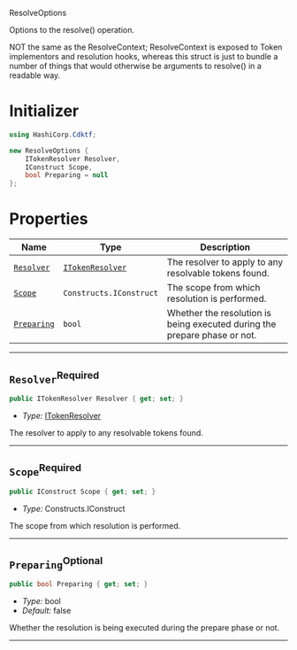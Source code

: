  ResolveOptions <a name="ResolveOptions" id="cdktf.ResolveOptions"></a>

Options to the resolve() operation.

NOT the same as the ResolveContext; ResolveContext is exposed to Token
implementors and resolution hooks, whereas this struct is just to bundle
a number of things that would otherwise be arguments to resolve() in a
readable way.

# Initializer <a name="Initializer" id="cdktf.ResolveOptions.Initializer"></a>

```csharp
using HashiCorp.Cdktf;

new ResolveOptions {
    ITokenResolver Resolver,
    IConstruct Scope,
    bool Preparing = null
};
```

# Properties <a name="Properties" id="Properties"></a>

| **Name** | **Type** | **Description** |
| --- | --- | --- |
| <code><a href="#cdktf.ResolveOptions.property.resolver">Resolver</a></code> | <code><a href="#cdktf.ITokenResolver">ITokenResolver</a></code> | The resolver to apply to any resolvable tokens found. |
| <code><a href="#cdktf.ResolveOptions.property.scope">Scope</a></code> | <code>Constructs.IConstruct</code> | The scope from which resolution is performed. |
| <code><a href="#cdktf.ResolveOptions.property.preparing">Preparing</a></code> | <code>bool</code> | Whether the resolution is being executed during the prepare phase or not. |

---

## `Resolver`<sup>Required</sup> <a name="Resolver" id="cdktf.ResolveOptions.property.resolver"></a>

```csharp
public ITokenResolver Resolver { get; set; }
```

- *Type:* <a href="#cdktf.ITokenResolver">ITokenResolver</a>

The resolver to apply to any resolvable tokens found.

---

## `Scope`<sup>Required</sup> <a name="Scope" id="cdktf.ResolveOptions.property.scope"></a>

```csharp
public IConstruct Scope { get; set; }
```

- *Type:* Constructs.IConstruct

The scope from which resolution is performed.

---

## `Preparing`<sup>Optional</sup> <a name="Preparing" id="cdktf.ResolveOptions.property.preparing"></a>

```csharp
public bool Preparing { get; set; }
```

- *Type:* bool
- *Default:* false

Whether the resolution is being executed during the prepare phase or not.

---
